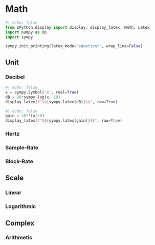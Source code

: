 # Math

```python
#| echo: false
from IPython.display import display, display_latex, Math, Latex
import numpy as np
import sympy

sympy.init_printing(latex_mode='equation*', wrap_line=False)
```

## Unit

### Decibel

```python
#| echo: false
x = sympy.Symbol('x', real=True)
dB = 20*sympy.log(x, 10)
display_latex(f"$${sympy.latex(dB)}$$", raw=True)
```

```python
#| echo: false
gain = 10**(x/20)
display_latex(f"$${sympy.latex(gain)}$$", raw=True)
```


### Hertz

### Sample-Rate

### Block-Rate

## Scale

### Linear

### Logarithmic

## Complex

### Arithmetic